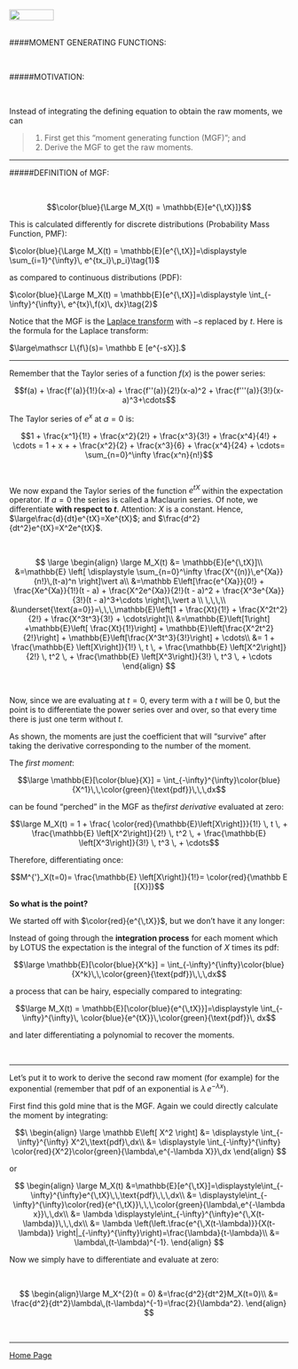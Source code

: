 <br>
<a href="http://rinterested.github.io/statistics/index.html">
<img HEIGHT="20" WIDTH="80" src="https://cloud.githubusercontent.com/assets/9312897/10556783/a27a26fa-745c-11e5-9b1a-2d5bd737387a.PNG"></a>
<br><br>



####MOMENT GENERATING FUNCTIONS:

<br>

#####MOTIVATION:

<br>

Instead of integrating the defining equation to obtain the raw moments, we can 

>1. First get this "moment generating function (MGF)"; and 
2. Derive the MGF to get the raw moments.

---

#####DEFINITION of MGF:


<br>

$$\color{blue}{\Large M_X(t) = \mathbb{E}[e^{\,tX}]}$$

This is calculated differently for discrete distributions (Probability Mass Function, PMF):

$\color{blue}{\Large M_X(t) = \mathbb{E}[e^{\,tX}]=\displaystyle \sum_{i=1}^{\infty}\, e^{tx_i}\,p_i}\tag{1}$

as compared to continuous distributions (PDF):

$\color{blue}{\Large M_X(t) = \mathbb{E}[e^{\,tX}]=\displaystyle \int_{-\infty}^{\infty}\, e^{tx}\,f(x)\, dx}\tag{2}$


Notice that the MGF is the [Laplace transform](https://en.wikipedia.org/wiki/Laplace_transform#Probability_theory) with $-s$ replaced by $t$. Here is the formula for the Laplace transform:


$\large\mathscr L\{f\}(s)= \mathbb E [e^{-sX}].$


---

Remember that the Taylor series of a function $f(x)$ is the power series:

$$f(a) + \frac{f'(a)}{1!}(x-a) + \frac{f''(a)}{2!}(x-a)^2 + \frac{f'''(a)}{3!}(x-a)^3+\cdots$$

The Taylor series of $e^x$ at $a=0$ is:

$$1 + \frac{x^1}{1!} + \frac{x^2}{2!} + \frac{x^3}{3!} + \frac{x^4}{4!} + \cdots = 1 + x + + \frac{x^2}{2} + \frac{x^3}{6} + \frac{x^4}{24} + \cdots= \sum_{n=0}^\infty \frac{x^n}{n!}$$

<br>

We now expand the Taylor series of the function $e^{tX}$ within the expectation operator. If $a=0$ the series is called a Maclaurin series. Of note, we differentiate **with respect to $t$**. Attention: $X$ is a constant. Hence, $\large\frac{d}{dt}e^{tX}=Xe^{tX}$; and $\frac{d^2}{dt^2}e^{tX}=X^2e^{tX}$.

<br>

$$
\large \begin{align}
\large M_X(t) &= \mathbb{E}[e^{\,tX}]\\
&=\mathbb{E} \left[ \displaystyle \sum_{n=0}^\infty \frac{X^{(n)}\,e^{Xa}}{n!}\,(t-a)^n \right]\vert a\\ 
&=\mathbb E\left[\frac{e^{Xa}}{0!} + \frac{Xe^{Xa}}{1!}(t - a) + \frac{X^2e^{Xa}}{2!}(t - a)^2 + \frac{X^3e^{Xa}}{3!}(t - a)^3+\cdots \right]\,\vert a \\
\,\,\,\\ 
&\underset{\text{a=0}}=\,\,\,\mathbb{E}\left[1 + \frac{Xt}{1!} + \frac{X^2t^2}{2!} + \frac{X^3t^3}{3!} + \cdots\right]\\
&=\mathbb{E}\left[1\right] +\mathbb{E}\left[ \frac{Xt}{1!}\right] + \mathbb{E}\left[\frac{X^2t^2}{2!}\right] + \mathbb{E}\left[\frac{X^3t^3}{3!}\right] + \cdots\\
&= 1 +  \frac{\mathbb{E} \left[X\right]}{1!} \, t  \, +  \frac{\mathbb{E} \left[X^2\right]}{2!} \, t^2  \, +  \frac{\mathbb{E} \left[X^3\right]}{3!} \, t^3 \, + \cdots
\end{align}
$$

<br>

Now, since we are evaluating at $t=0$, every term with a $t$ will be $0$, but the point is to differentiate the power series over and over, so that every time there is just one term without $t$.  

As shown, the moments are just the coefficient that will "survive" after taking the derivative corresponding to the number of the moment.


The *first moment*:

$$\large \mathbb{E}[\color{blue}{X}] = \int_{-\infty}^{\infty}\color{blue}{X^1}\,\,\color{green}{\text{pdf}}\,\,\,dx$$

can be found "perched" in the MGF as  the*first derivative* evaluated at zero:

$$\large M_X(t) = 1 +  \frac{ \color{red}{\mathbb{E}\left[X\right]}}{1!} \, t  \, +  \frac{\mathbb{E} \left[X^2\right]}{2!} \, t^2  \, +  \frac{\mathbb{E} \left[X^3\right]}{3!} \, t^3 \, + \cdots$$

Therefore, differentiating once:

$$M^{'}_X(t=0)= \frac{\mathbb{E} \left[X\right]}{1!}= \color{red}{\mathbb E [{X}]}$$

**So what is the point?** 

We started off with $\color{red}{e^{\,tX}}$, but we don't have it any longer: 

Instead of going through the **integration process** for each moment which by LOTUS the expectation is the integral of the function of $X$ times its pdf:

$$\large \mathbb{E}[\color{blue}{X^k}] = \int_{-\infty}^{\infty}\color{blue}{X^k}\,\,\color{green}{\text{pdf}}\,\,\,dx$$

a process that can be hairy, especially compared to integrating:

$$\large M_X(t) = \mathbb{E}[\color{blue}{e^{\,tX}}]=\displaystyle \int_{-\infty}^{\infty}\, \color{blue}{e^{tX}}\,\color{green}{\text{pdf}}\, dx$$

and later differentiating a polynomial to recover the moments.

<br>

---

Let's put it to work to derive the second raw moment (for example) for the exponential (remember that pdf of an exponential is $\lambda\,e^{-\lambda x}$).

First find this gold mine that is the MGF. Again we could directly calculate the moment by integrating:

$$\
\begin{align}
\large \mathbb E\left[ X^2 \right] &= \displaystyle \int_{-\infty}^{\infty} X^2\,\text{pdf}\,dx\\
&= \displaystyle \int_{-\infty}^{\infty} \color{red}{X^2}\color{green}{\lambda\,e^{-\lambda X}}\,dx
\end{align}
$$

or

$$
\begin{align}
\large M_X(t) &=\mathbb{E}[e^{\,tX}]=\displaystyle\int_{-\infty}^{\infty}e^{\,tX}\,\,\text{pdf}\,\,\,dx\\
&= \displaystyle\int_{-\infty}^{\infty}\color{red}{e^{\,tX}}\,\,\,\color{green}{\lambda\,e^{-\lambda x}}\,\,dx\\ 
&= \lambda \displaystyle\int_{-\infty}^{\infty}e^{\,X(t-\lambda)}\,\,\,dx\\
&= \lambda \left(\left.\frac{e^{\,X(t-\lambda)}}{X(t-\lambda)} \right|_{-\infty}^{\infty}\right)=\frac{\lambda}{t-\lambda}\\ 
&= \lambda\,(t-\lambda)^{-1}.
\end{align}
$$


Now we simply have to differentiate and evaluate at zero:

<br>

$$
\begin{align}\large M_X^{2}(t = 0) &=\frac{d^2}{dt^2}M_X(t=0)\\
&= \frac{d^2}{dt^2}\lambda\,(t-\lambda)^{-1}=\frac{2}{\lambda^2}.
\end{align}
$$

<br>

---

<a href="http://rinterested.github.io/statistics/index.html">Home Page</a>
